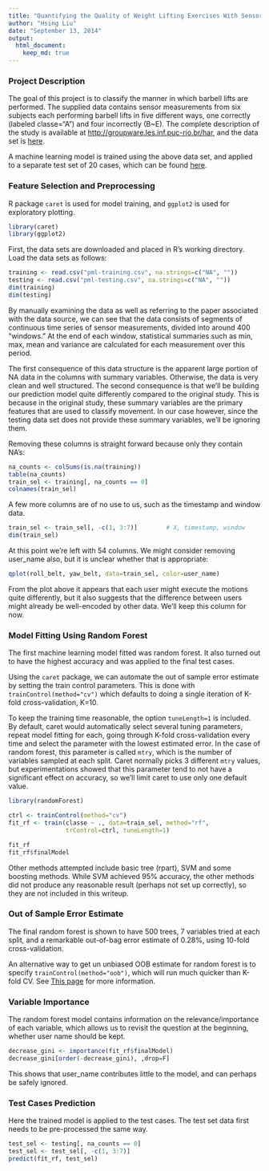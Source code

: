 ```yaml
---
title: "Quantifying the Quality of Weight Lifting Exercises With Sensor Data"
author: "Hsing Liu"
date: "September 13, 2014"
output:
  html_document:
    keep_md: true
---
```


<!--
To knit this RMD file, run:
knit2html("project_writeup.Rmd");browseURL("project_writeup.html")
-->

### Project Description

The goal of this project is to classify the manner in which barbell lifts are performed.  The supplied data contains sensor measurements from six subjects each performing barbell lifts in five different ways, one correctly (labeled classe="A") and four incorrectly (B~E).  The complete description of the study is available at <http://groupware.les.inf.puc-rio.br/har>, and the data set is [here](https://d396qusza40orc.cloudfront.net/predmachlearn/pml-training.csv).

A machine learning model is trained using the above data set, and applied to a separate test set of 20 cases, which can be found [here](https://d396qusza40orc.cloudfront.net/predmachlearn/pml-testing.csv).

### Feature Selection and Preprocessing

R package `caret` is used for model training, and `ggplot2` is used for exploratory plotting.

```r
library(caret)
library(ggplot2)
```

First, the data sets are downloaded and placed in R's working directory.  Load the data sets as follows:

```r
training <- read.csv("pml-training.csv", na.strings=c("NA", ""))
testing <- read.csv("pml-testing.csv", na.strings=c("NA", ""))
dim(training)
dim(testing)
```

By manually examining the data as well as referring to the paper associated with the data source, we can see that the data consists of segments of continuous time series of sensor measurements, divided into around 400 "windows."  At the end of each window, statistical summaries such as min, max, mean and variance are calculated for each measurement over this period.

The first consequence of this data structure is the apparent large portion of NA data in the columns with summary variables.  Otherwise, the data is very clean and well structured.  The second consequence is that we'll be building our prediction model quite differently compared to the original study.  This is because in the original study, these summary variables are the primary features that are used to classify movement.  In our case however, since the testing data set does not provide these summary variables, we'll be ignoring them.

Removing these columns is straight forward because only they contain NA's:

```r
na_counts <- colSums(is.na(training))
table(na_counts)
train_sel <- training[, na_counts == 0]
colnames(train_sel)
```

A few more columns are of no use to us, such as the timestamp and window data.

```r
train_sel <- train_sel[, -c(1, 3:7)]        # X, timestamp, window
dim(train_sel)
```

At this point we're left with 54 columns.  We might consider removing user_name also, but it is unclear whether that is appropriate:

```r
qplot(roll_belt, yaw_belt, data=train_sel, color=user_name)
```

From the plot above it appears that each user might execute the motions quite differently, but it also suggests that the difference between users might already be well-encoded by other data.  We'll keep this column for now.

### Model Fitting Using Random Forest

The first machine learning model fitted was random forest.  It also turned out to have the highest accuracy and was applied to the final test cases.

Using the `caret` package, we can automate the out of sample error estimate by setting the train control parameters.  This is done with `trainControl(method="cv")` which defaults to doing a single iteration of K-fold cross-validation, K=10.

To keep the training time reasonable, the option `tuneLength=1` is included.  By default, caret would automatically select several tuning parameters, repeat model fitting for each, going through K-fold cross-validation every time and select the parameter with the lowest estimated error.  In the case of random forest, this parameter is called `mtry`, which is the number of variables sampled at each split.  Caret normally picks 3 different `mtry` values, but experimentations showed that this parameter tend to not have a significant effect on accuracy, so we'll limit caret to use only one default value.

```r
library(randomForest)
```

```r
ctrl <- trainControl(method="cv")
fit_rf <- train(classe ~ ., data=train_sel, method="rf",
                trControl=ctrl, tuneLength=1)
```

```r
fit_rf
fit_rf$finalModel
```

Other methods attempted include basic tree (rpart), SVM and some boosting methods.  While SVM achieved 95% accuracy, the other methods did not produce any reasonable result (perhaps not set up correctly), so they are not included in this writeup.

### Out of Sample Error Estimate

The final random forest is shown to have 500 trees, 7 variables tried at each split, and a remarkable out-of-bag error estimate of 0.28%, using 10-fold cross-validation.

An alternative way to get un unbiased OOB estimate for random forest is to specify `trainControl(method="oob")`, which will run much quicker than K-fold CV.  See [This page](http://www.stat.berkeley.edu/~breiman/RandomForests/cc_home.htm#ooberr) for more information.

### Variable Importance

The random forest model contains information on the relevance/importance of each variable, which allows us to revisit the question at the beginning, whether user name should be kept.

```r
decrease_gini <- importance(fit_rf$finalModel)
decrease_gini[order(-decrease_gini), ,drop=F]
```

This shows that user_name contributes little to the model, and can perhaps be safely ignored.

### Test Cases Prediction

Here the trained model is applied to the test cases.  The test set data first needs to be
pre-processed the same way.

```r
test_sel <- testing[, na_counts == 0]
test_sel <- test_sel[, -c(1, 3:7)]
predict(fit_rf, test_sel)
```
